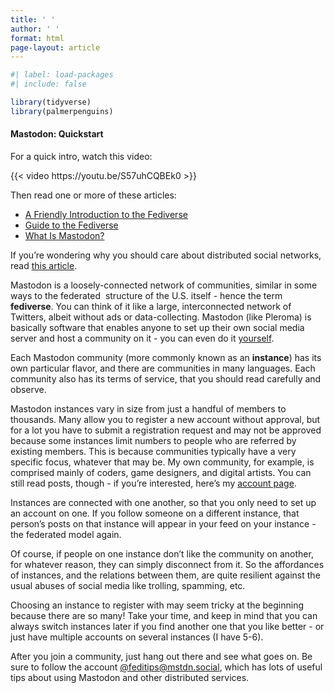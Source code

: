 ```yaml
---
title: ' '
author: ' '
format: html
page-layout: article
---
```


```r
#| label: load-packages
#| include: false

library(tidyverse)
library(palmerpenguins)
```

#### Mastodon: Quickstart

For a quick intro, watch this video:

{{< video https://youtu.be/S57uhCQBEk0 >}}

Then read one or more of these articles:

-   [A Friendly Introduction to the Fediverse](https://medium.com/@VirtualAdept/a-friendly-introduction-to-the-fediverse-5b4ef3f8ed0e)
-   [Guide to the Fediverse](https://torresjrjr.com/archive/2020-07-19-guide-to-the-fediverse)
-   [What Is Mastodon?](https://spaceshipsin.space/blog/what-is-mastodon.html)

If you're wondering why you should care about distributed social networks, read [this article](https://medium.com/@npfoss/the-case-for-a-decentralized-social-network-2683b727abf5).

Mastodon is a loosely-connected network of communities, similar in some ways to the federated  structure of the U.S. itself - hence the term **fediverse**. You can think of it like a large, interconnected network of Twitters, albeit without ads or data-collecting. Mastodon (like Pleroma) is basically software that enables anyone to set up their own social media server and host a community on it - you can even do it [yourself](https://federation.spacebear.ee). 

Each Mastodon community (more commonly known as an **instance**) has its own particular flavor, and there are communities in many languages. Each community also has its terms of service, that you should read carefully and observe.

Mastodon instances vary in size from just a handful of members to thousands. Many allow you to register a new account without approval, but for a lot you have to submit a registration request and may not be approved because some instances limit numbers to people who are referred by existing members. This is because communities typically have a very specific focus, whatever that may be. My own community, for example, is comprised mainly of coders, game designers, and digital artists. You can still read posts, though - if you're interested, here's my [account page](https://merveilles.town/web/accounts/6363).

Instances are connected with one another, so that you only need to set up an account on one. If you follow someone on a different instance, that person's posts on that instance will appear in your feed on your instance - the federated model again.

Of course, if people on one instance don't like the community on another, for whatever reason, they can simply disconnect from it. So the affordances of instances, and the relations between them, are quite resilient against the usual abuses of social media like trolling, spamming, etc.

Choosing an instance to register with may seem tricky at the beginning because there are so many! Take your time, and keep in mind that you can always switch instances later if you find another one that you like better - or just have multiple accounts on several instances (I have 5-6).

After you join a community, just hang out there and see what goes on. Be sure to follow the account [\@feditips\@mstdn.social](https://merveilles.town/web/accounts/99753), which has lots of useful tips about using Mastodon and other distributed services.
